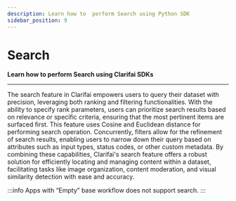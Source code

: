 ```yaml
---
description: Learn how to  perform Search using Python SDK
sidebar_position: 9
---
```


# Search

**Learn how to perform Search using  Clarifai SDKs**
<hr />

The search feature in Clarifai empowers users to query their dataset with precision, leveraging both ranking and filtering functionalities. With the ability to specify rank parameters, users can prioritize search results based on relevance or specific criteria, ensuring that the most pertinent items are surfaced first. This feature uses Cosine and Euclidean distance for performing search operation. Concurrently, filters allow for the refinement of search results, enabling users to narrow down their query based on attributes such as input types, status codes, or other custom metadata. By combining these capabilities, Clarifai's search feature offers a robust solution for efficiently locating and managing content within a dataset, facilitating tasks like image organization, content moderation, and visual similarity detection with ease and accuracy.

:::info
Apps with “Empty” base  workflow does not support search.
:::

